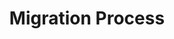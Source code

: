 ---
 title: Migration Process
 description: Explains how IOTA and Shimmer assets are handled during migration
---